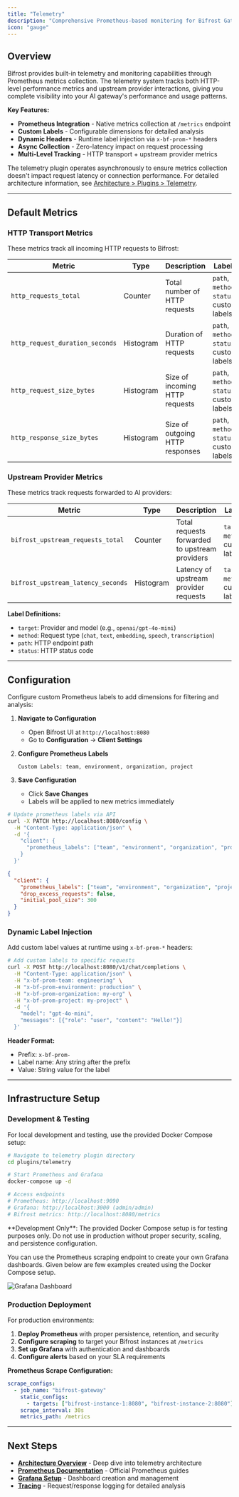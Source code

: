 ```yaml
---
title: "Telemetry"
description: "Comprehensive Prometheus-based monitoring for Bifrost Gateway with custom metrics and labels."
icon: "gauge"
---
```


## Overview

Bifrost provides built-in telemetry and monitoring capabilities through Prometheus metrics collection. The telemetry system tracks both HTTP-level performance metrics and upstream provider interactions, giving you complete visibility into your AI gateway's performance and usage patterns.

**Key Features:**
- **Prometheus Integration** - Native metrics collection at `/metrics` endpoint
- **Custom Labels** - Configurable dimensions for detailed analysis
- **Dynamic Headers** - Runtime label injection via `x-bf-prom-*` headers
- **Async Collection** - Zero-latency impact on request processing
- **Multi-Level Tracking** - HTTP transport + upstream provider metrics

The telemetry plugin operates asynchronously to ensure metrics collection doesn't impact request latency or connection performance. For detailed architecture information, see [Architecture > Plugins > Telemetry](../architecture/plugins/telemetry).

---

## Default Metrics

### HTTP Transport Metrics

These metrics track all incoming HTTP requests to Bifrost:

| Metric | Type | Description | Labels |
|--------|------|-------------|---------|
| `http_requests_total` | Counter | Total number of HTTP requests | `path`, `method`, `status`, custom labels |
| `http_request_duration_seconds` | Histogram | Duration of HTTP requests | `path`, `method`, `status`, custom labels |
| `http_request_size_bytes` | Histogram | Size of incoming HTTP requests | `path`, `method`, `status`, custom labels |
| `http_response_size_bytes` | Histogram | Size of outgoing HTTP responses | `path`, `method`, `status`, custom labels |

### Upstream Provider Metrics

These metrics track requests forwarded to AI providers:

| Metric | Type | Description | Labels |
|--------|------|-------------|---------|
| `bifrost_upstream_requests_total` | Counter | Total requests forwarded to upstream providers | `target`, `method`, custom labels |
| `bifrost_upstream_latency_seconds` | Histogram | Latency of upstream provider requests | `target`, `method`, custom labels |

**Label Definitions:**
- `target`: Provider and model (e.g., `openai/gpt-4o-mini`)
- `method`: Request type (`chat`, `text`, `embedding`, `speech`, `transcription`)
- `path`: HTTP endpoint path
- `status`: HTTP status code

---

## Configuration

Configure custom Prometheus labels to add dimensions for filtering and analysis:

<Tabs group="config-method">
<Tab title="Web UI">

1. **Navigate to Configuration**
   - Open Bifrost UI at `http://localhost:8080`
   - Go to **Configuration** → **Client Settings**

2. **Configure Prometheus Labels**
   ```
   Custom Labels: team, environment, organization, project
   ```

3. **Save Configuration**
   - Click **Save Changes**
   - Labels will be applied to new metrics immediately

</Tab>
<Tab title="API">

```bash
# Update prometheus labels via API
curl -X PATCH http://localhost:8080/config \
  -H "Content-Type: application/json" \
  -d '{
    "client": {
      "prometheus_labels": ["team", "environment", "organization", "project"]
    }
  }'
```

</Tab>
<Tab title="config.json">

```json
{
  "client": {
    "prometheus_labels": ["team", "environment", "organization", "project"],
    "drop_excess_requests": false,
    "initial_pool_size": 300
  }
}
```

</Tab>
</Tabs>

### Dynamic Label Injection

Add custom label values at runtime using `x-bf-prom-*` headers:

```bash
# Add custom labels to specific requests
curl -X POST http://localhost:8080/v1/chat/completions \
  -H "Content-Type: application/json" \
  -H "x-bf-prom-team: engineering" \
  -H "x-bf-prom-environment: production" \
  -H "x-bf-prom-organization: my-org" \
  -H "x-bf-prom-project: my-project" \
  -d '{
    "model": "gpt-4o-mini",
    "messages": [{"role": "user", "content": "Hello!"}]
  }'
```

**Header Format:**
- Prefix: `x-bf-prom-`
- Label name: Any string after the prefix
- Value: String value for the label

---

## Infrastructure Setup

### Development & Testing

For local development and testing, use the provided Docker Compose setup:

```bash
# Navigate to telemetry plugin directory
cd plugins/telemetry

# Start Prometheus and Grafana
docker-compose up -d

# Access endpoints
# Prometheus: http://localhost:9090
# Grafana: http://localhost:3000 (admin/admin)
# Bifrost metrics: http://localhost:8080/metrics
```

<Warning>
**Development Only**: The provided Docker Compose setup is for testing purposes only. Do not use in production without proper security, scaling, and persistence configuration.
</Warning>

You can use the Prometheus scraping endpoint to create your own Grafana dashboards. Given below are few examples created using the Docker Compose setup.

![Grafana Dashboard](../media/ui-grafana-dashboard.png)

### Production Deployment

For production environments:

1. **Deploy Prometheus** with proper persistence, retention, and security
2. **Configure scraping** to target your Bifrost instances at `/metrics`
3. **Set up Grafana** with authentication and dashboards
4. **Configure alerts** based on your SLA requirements

**Prometheus Scrape Configuration:**
```yaml
scrape_configs:
  - job_name: "bifrost-gateway"
    static_configs:
      - targets: ["bifrost-instance-1:8080", "bifrost-instance-2:8080"]
    scrape_interval: 30s
    metrics_path: /metrics
```

---

## Next Steps

- **[Architecture Overview](../architecture/plugins/telemetry)** - Deep dive into telemetry architecture
- **[Prometheus Documentation](https://prometheus.io/docs/)** - Official Prometheus guides
- **[Grafana Setup](https://grafana.com/docs/)** - Dashboard creation and management
- **[Tracing](./tracing)** - Request/response logging for detailed analysis
